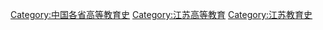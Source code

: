 [[Category:中国各省高等教育史|Category:中国各省高等教育史]]
[[Category:江苏高等教育|Category:江苏高等教育]]
[[Category:江苏教育史|Category:江苏教育史]]